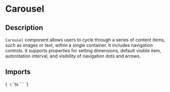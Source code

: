 
<Meta title="Components/Carousel" of={CarouselStories} />

# Carousel

## Description

`Carousel` component allows users to cycle through a series of content items, such as images or text, within a single container. It  includes navigation controls.  It supports properties for setting dimensions, default visible item, autorotation interval, and visibility of navigation dots and arrows.

## Imports

<Markdown>{`
\`\`\`ts
\`\`\`
`}</Markdown>

<Primary />

<ArgTypes of={Carousel}/>

